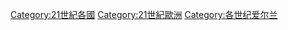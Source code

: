 [[Category:21世紀各國|Category:21世紀各國]]
[[Category:21世紀歐洲|Category:21世紀歐洲]]
[[Category:各世纪爱尔兰|Category:各世纪爱尔兰]]